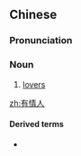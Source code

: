 ==Chinese==
{{zh-forms|type=21}}

===Pronunciation===
{{zh-pron
|m=yǒuqíngrén
|c=jau5 cing4 jan4
|mn=ū-chêng-lâng
|cat=n
}}

===Noun===
{{zh-noun}}

# [[lover]]s

[[zh:有情人]]

====Derived terms====
* {{zh-l|有情人終成眷屬}}